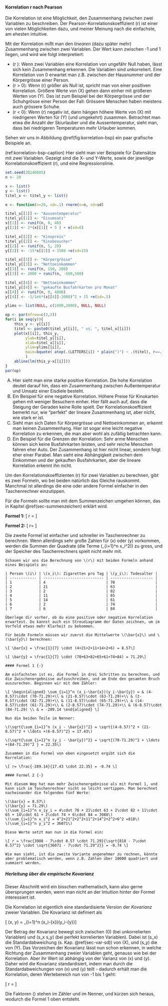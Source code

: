 #### Korrelation r nach Pearson {#sec-pearson-korrelation}

Die Korrelation ist eine Möglichkeit, den Zusammenhang zwischen zwei Variablen zu beschreiben. Der Pearson-Korrelationskoeffizient \(r\) ist einer von vielen Möglichkeiten dazu, und meiner Meinung nach die einfachste, am ehesten intuitive.

Mit der Korrelation mißt man den *linearen* (dazu später mehr) Zusammenhang zwischen zwei Variablen. Der Wert kann zwischen -1 und 1 liegen, und wird wie folgt interpretiert:

- \(r \approx 0\): Wenn zwei Variablen eine Korrelation von ungefähr Null haben, lässt sich kein Zusammenhang erkennen. Die Variablen sind unkorreliert. Eine Korrelation von 0 erwartet man z.B. zwischen der Hausnummer und der Körpergrösse einer Person.
- \(r > 0\): Wenn \(r\) größer als Null ist, spricht man von einer positiven Korrelation. Größere Werte von \(X\) gehen dann einher mit größeren Werten von \(Y\). Das ist zum Beispiel bei der Körpergrösse und der Schuhgrösse einer Person der Fall: Grössere Menschen haben meistens auch grössere Schuhe.
- \(r < 0\): Wenn \(r\) negativ ist, dann hängen höhere Werte von \(X\) mit niedrigeren Werten für \(Y\) (und umgekehrt) zusammen. Betrachtet man etwa die Anzahl der Skiurlauber und die Aussentemperatur, sieht man, dass bei niedrigeren Temperaturen mehr Urlauber kommen.

Sehen wir uns in Abbildung \@ref(fig:korrelation-bsp) ein paar grafische Beispiele an.

(ref:korrelation-bsp-caption) Hier sieht man vier Beispiele für Datensätze mit zwei Variablen. Gezeigt sind die X- und Y-Werte, sowie der jeweilige Korrelationskoeffizient \(r\), und eine Regressionslinie.

```r
set.seed(20140605)
n <- 20

x <- list()
y <- list()
titel_x <- titel_y <- list()

e <- function(n=20, sd=.1) rnorm(n=n, sd=sd)

titel_x[[1]] <- "Aussentemperatur"
titel_y[[1]] <- "Eisumsatz"
x[[1]] <- runif(n, 0, 40)
y[[1]] <- 2*(x[[1]] + 5 ) + e(sd=6)

titel_x[[2]] <- "Kinopreis"
titel_y[[2]] <- "Kinobesucher"
x[[2]] <- runif(n, 5, 20)
y[[2]] <- -15*x[[2]] + 1500 +e(sd=15)

titel_x[[3]] <- "Körpergrösse"
titel_y[[3]] <- "Nettoeinkommen"
x[[3]] <- runif(n, 150, 200)
y[[3]] <- 2000 + runif(n, -500,500)

titel_x[[4]] <- "Nettoeinkommen"
titel_y[[4]] <- "gekaufte Busfahrkarten pro Monat"
x[[4]] <- runif(n, 0, 4000)
y[[4]] <- -1/1e6*(x[[4]]-2000)^2 + 15 +e(sd=.5)

ylims <- list(NULL, c(1000,2000), NULL, NULL)

op <- par(mfrow=c(2,2))
for(i in seq(y)){
    this_y <- y[[i]]
    titel <- paste0(titel_y[[i]], " vs. ", titel_x[[i]])
    plot(x[[i]], this_y,
         ylab=titel_y[[i]],
         xlab=titel_x[[i]],
         ylim=ylims[[i]],
         main=bquote( atop(.(LETTERS[i]) * plain(")") ~ .(titel), r==.(round(cor(x[[i]],this_y),digits=2))) )
         )
    abline(lm(this_y~x[[i]]))
}
par(op)
```

A) Hier sieht man eine starke positive Korrelation. Die hohe Korrelation deutet darauf hin, dass ein Zusammenhang zwischen Außentemperatur und Umsatz einer Eisdiele besteht.
B) Ein Beispiel für eine negative Korrelation. Höhere Preise für Kinokarten gehen mit weniger Besuchern einher. Hier fällt auch auf, dass die Steigung der Geraden keine Rolle spielt. Der Korrelationskoeffizient bemerkt nur, wie "perfekt" der lineare Zusammenhang ist, aber nicht, wie stark er ist.
C) Sieht man sich Daten für Körpergrösse und Nettoeinkommen an, erkennt man keinen Zusammenhang. Hier ist sogar eine leicht negative Korrelation zu erkennen, die man aber wohl als zufällig betrachten kann.
D) Ein Beispiel für die Grenzen der Korrelation: Sehr arme Menschen können sich keine Busfahrkarten leisten, und sehr reiche Menschen fahren eher Auto. Der Zusammenhang ist hier nicht linear, sondern folgt eher einer Parabel. Man sieht eine Abhängigkeit zwischen dem Einkommen und der gekauften Busfahrkarten, aber die lineare Korrelation erkennt ihn nicht.

Um den Korrelationskoeffizienten \(r\) für zwei Variablen zu berechnen, gibt es zwei Formeln, wo bei beiden natürlich das Gleiche rauskommt. Manchmal ist allerdings die eine oder andere Formel einfacher in den Taschenrechner einzutippen.

Für die Formeln sollte man mit dem Summenzeichen umgehen können, das in Kapitel \@ref(sec-summenzeichen) erklärt wird.

**Formel 1:** \[ r = \frac{\sum_{i=1}^n (x_i - \bar{x}) (y_i - \bar{y})}{ \sqrt{\sum_{i=1}^n (x_i - \bar{x})^2} \cdot \sqrt{\sum_{i=1}^n (y_i - \bar{y})^2} } \]

**Formel 2:** \[ r= \frac{\sum_{i=1}^n x_i y_i - n \bar{x} \bar{y}}{\sqrt{\sum_{i=1}^n x_i^2 - n\bar{x}^2} \cdot \sqrt{\sum_{i=1}^n y_i^2 - n\bar{y}^2} } \]

Die zweite Formel ist einfacher und schneller im Taschenrechner zu berechnen. Wenn allerdings sehr große Zahlen für \(x\) oder \(y\) vorkommen, werden die Summen der Quadrate (die Terme \(\sum_{i=1}^n x_i^2\)) zu gross, und der Speicher des Taschenrechners spielt nicht mehr mit.

```exercise

Schauen wir uns die Berechnung von \(r\) mit beiden Formeln anhand eines Beispiels an:

| Person \(i\) | \(x_i\): Zigaretten pro Tag | \(y_i\): Todesalter |
| ------------ | --------------------------- | ------------------- |
| 1            | 4                           | 70                  |
| 2            | 21                          | 63                  |
| 3            | 2                           | 82                  |
| 4            | 11                          | 65                  |
| 5            | 14                          | 61                  |
| 6            | 2                           | 74                  |
| 7            | 6                           | 84                  |

Überlege dir vorher, ob du eine positive oder negative Korrelation erwartest. Du kannst auch ein Streudiagramm der Daten zeichnen, um im Vorfeld etwas mehr Klarheit zu bekommen.
```

```solution
Für beide Formeln müssen wir zuerst die Mittelwerte \(\bar{x}\) und \(\bar{y}\) berechnen:

\[ \bar{x} = \frac{1}{7} \cdot (4+21+2+11+14+2+6) = 8.57\]

\[ \bar{y} = \frac{1}{7} \cdot (70+63+82+65+61+74+84) = 71.29\]

#### Formel 1 {-}

Am einfachsten ist es, die Formel in drei Schritten zu berechnen, und die Zwischenergebnisse aufzuschreiben, und am Ende den gesamten Bruch auszurechen. Beginnen wir mit dem Zähler:

\[ \begin{aligned} \sum_{i=1}^n (x_i-\bar{x})(y_i-\bar{y}) = & (4-8.57)\cdot (70-71.29)+\\ & (21-8.57)\cdot (63-71.29)+\\ & (2-8.57)\cdot (82-71.29)+\\ & (11-8.57)\cdot (65-71.29)+\\ & (14-8.57)\cdot (61-71.29)+\\ & (2-8.57)\cdot (74-71.29)+\\ & (6-8.57)\cdot (84-71.29) \\ & = -289.14 \end{aligned} \]

Nun die beiden Teile im Nenner:

\(\sqrt{\sum_{i=1}^n (x_i - \bar{x})^2} = \sqrt{(4-8.57)^2 + (21-8.57)^2 + \ldots +(6-8.57)^2} = 17.43\)

\(\sqrt{\sum_{i=1}^n (y_i - \bar{y})^2} = \sqrt{(70-71.29)^2 + \ldots +(84-71.29)^2 } = 22.35\)

Zusammen in die Formel von oben eingesetzt ergibt sich die Korrelation:

\[ r= \frac{-289.14}{17.43 \cdot 22.35} = -0.74 \]

#### Formel 2 {-}

Mit diesem Weg hat man mehr Zwischenergebnisse als mit Formel 1, und kann sich im Taschenrechner nicht so leicht vertippen. Man berechnet nacheinander die folgenden fünf Werte:

\(\bar{x} = 8.57\)
\(\bar{y} = 71.29\)
\(\sum_{i=1}^n x_iy_i = 4\cdot 70 + 21\cdot 63 + 2\cdot 82 + 11\cdot 65 + 14\cdot 61 + 2\cdot 74 + 6\cdot 84 = 3988\)
\(\sum_{i=1}^n x_i^2 = 4^2+21^2+2^2+11^2+14^2+2^2+6^2 =818\)
\(\sum_{i=1}^n y_i^2 = 36071\)

Diese Werte setzt man nun in die Formel ein:

\[ r = \frac{3988 - 7\cdot 8.57 \cdot 71.29}{\sqrt{818 - 7\cdot 8.57^2} \cdot \sqrt{36071 - 7\cdot 71.29^2}} = -0.74 \]

Wie man sieht, ist die zweite Variante angenehmer zu rechnen, könnte aber problematisch werden, wenn z.B. Zahlen über 10000 quadriert und summiert werden.
```

##### Herleitung über die empirische Kovarianz

Dieser Abschnitt wird ein bisschen mathematisch, kann also gerne übersprungen werden, wenn man nicht an der Intuition hinter der Formel interessiert ist.

Die Korrelation ist eigentlich eine standardisierte Version der *Kovarianz* zweier Variablen. Die Kovarianz ist definiert als

\[ \text{Cov}(x, y) = \frac{1}{n-1} \sum_{i=1}^n (x_i-\bar{x})(y_i-\bar{y})\]

Der Betrag der Kovarianz bewegt sich zwischen \(0\) (bei unkorrelierten Variablen) und \(s_x \cdot s_y\) (bei perfekt korrelierten Variablen). Dabei ist \(s_x\) die Standardabweichung (s. Kap. \@ref(sec-var-sd)) von \(X\), und \(s_y\) die von \(Y\). Das Vorzeichen der Kovarianz lässt nun schon erkennen, in welche Richtung der Zusammenhang zweier Variablen geht, genauso wie bei der Korrelation. Aber ihr Wert ist abhängig von der Varianz von \(x\) und \(y\). Daher wird die Kovarianz standardisiert, indem man durch die Standardabweichungen von \(x\) und \(y\) teilt - dadurch erhält man die Korrelation, deren Wertebereich nun von -1 bis 1 geht:

\[ r = \frac{\text{Cov}(x, y)}{s_x \cdot s_y} \]

Die Faktoren \(\frac{1}{n-1}\) stehen im Zähler und im Nenner, und kürzen sich heraus, wodurch die Formel 1 oben entsteht.

